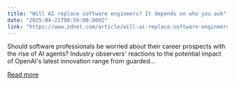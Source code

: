 ```yaml
---
title: "Will AI replace software engineers? It depends on who you ask"
date: "2025-04-21T08:59:00.000Z"
link: "https://www.zdnet.com/article/will-ai-replace-software-engineers-it-depends-on-who-you-ask/"
---
```


Should software professionals be worried about their career prospects with the rise of AI agents? Industry observers' reactions to the potential impact of OpenAI's latest innovation range from guarded...

[Read more](https://www.zdnet.com/article/will-ai-replace-software-engineers-it-depends-on-who-you-ask/)
